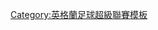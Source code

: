 {{Navbox
|name = 英格兰足球超级联赛金手套奖
|title = [[英格兰足球超级联赛金手套奖]]
|state = {{{state|autocollapse}}}
|listclass = hlist
|nowrapitems = yes
|titlestyle = background: gold;
<!--
   help prevent overflow outside of the Navbox
-->
|list1 = 
* 2005: [[佩特·切赫|-{zh-hans:切赫;zh-hk:施治;zh-tw:切赫;}-]]
* 2006: [[佩佩·雷纳|-{zh-hans:雷纳;zh-hk:連拿;zh-tw:雷納;}-]]
* 2007: [[佩佩·雷纳|-{zh-hans:雷纳;zh-hk:連拿;zh-tw:雷納;}-]]
* 2008: [[佩佩·雷纳|-{zh-hans:雷纳;zh-hk:連拿;zh-tw:雷納;}-]]
* 2009: [[埃德文·范德萨|-{zh-hans:范德萨;zh-hk:雲達沙;zh-tw:范德薩;}-]]
* 2010: [[佩特·切赫|-{zh-hans:切赫;zh-hk:施治;zh-tw:切赫;}-]]
* 2011: [[乔·哈特|-{zh-hans:哈特;zh-hk:赫特;zh-tw:哈特;}-]]
* 2012: [[乔·哈特|-{zh-hans:哈特;zh-hk:赫特;zh-tw:哈特;}-]]
* 2013: [[乔·哈特|-{zh-hans:哈特;zh-hk:赫特;zh-tw:哈特;}-]]
* 2014: [[佩特·切赫|-{zh-hans:切赫;zh-hk:施治;zh-tw:切赫;}-]] & [[沃伊切赫·什琴斯尼|-{zh-hans:什琴斯尼;zh-hk:施捷斯尼;zh-tw:施捷斯尼;}-]]
* 2015: [[乔·哈特|-{zh-hans:哈特;zh-hk:赫特;zh-tw:哈特;}-]]
* 2016: [[佩特·切赫|-{zh-hans:切赫;zh-hk:施治;zh-tw:切赫;}-]]
* 2017: [[泰拔·高圖爾斯|-{zh-hans:库尔图瓦;zh-hk:高圖爾斯;zh-tw:庫爾圖瓦;}-]]
* 2018: [[大衞·迪基亞|-{zh-hans:德赫亚;zh-tw:德赫亞;zh-hk:迪基亞;}-]]
* 2019: [[阿利森·拉姆西斯·贝克尔|-{zh-cn:阿利森;zh-tw:阿里森;zh-hk:艾利臣;zh-mo:艾列臣;}-]]
* 2020: [[艾達臣·摩拉斯|-{zh-hans:埃德森;zh-hk:艾達臣;zh-tw:艾德森;}-]]
* 2021: [[艾達臣·摩拉斯|-{zh-hans:埃德森;zh-hk:艾達臣;zh-tw:艾德森;}-]]
* 2022: [[艾達臣·摩拉斯|-{zh-hans:埃德森;zh-hk:艾達臣;zh-tw:艾德森;}-]] & [[阿利森·拉姆西斯·贝克尔|-{zh-cn:阿利森;zh-tw:阿里森;zh-hk:艾利臣;zh-mo:艾列臣;}-]]
}}<noinclude>
[[Category:英格蘭足球超級聯賽模板]]
</noinclude>